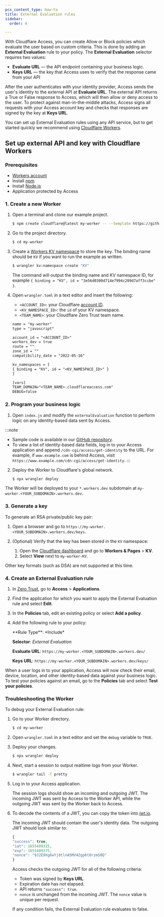 ```yaml
---
pcx_content_type: how-to
title: External Evaluation rules
sidebar:
  order: 4

---
```



With Cloudflare Access, you can create Allow or Block policies which evaluate the user based on custom criteria. This is done by adding an **External Evaluation** rule to your policy. The **External Evaluation** selector requires two values:

* **Evaluate URL** — the API endpoint containing your business logic.
* **Keys URL** — the key that Access uses to verify that the response came from your API

After the user authenticates with your identity provider, Access sends the user's identity to the external API at **Evaluate URL**. The external API returns a True or False response to Access, which will then allow or deny access to the user. To protect against man-in-the-middle attacks, Access signs all requests with your Access account key and checks that responses are signed by the key at **Keys URL**.

You can set up External Evaluation rules using any API service, but to get started quickly we recommend using [Cloudflare Workers](/workers/).

## Set up external API and key with Cloudflare Workers

### Prerequisites

* [Workers account](/workers/get-started/guide/)
* Install [npm](https://docs.npmjs.com/getting-started)
* Install [Node.js](https://nodejs.org/en/)
* Application protected by Access

### 1. Create a new Worker

1. Open a terminal and clone our example project.

   ```sh
   $ npm create cloudflare@latest my-worker -- --template https://github.com/cloudflare/workers-access-external-auth-example
   ```

2. Go to the project directory.

   ```sh
   $ cd my-worker
   ```

3. Create a [Workers KV namespace](/kv/concepts/kv-namespaces/) to store the key. The binding name should be `KV` if you want to run the example as written.

   ```sh
   $ wrangler kv:namespace create "KV"
   ```

   The command will output the binding name and KV namespace ID, for example `{ binding = "KV", id = "3e56d0300d714e7994c209d7aff3ccbe" }`.

4. Open `wrangler.toml` in a text editor and insert the following:

   * `<ACCOUNT_ID>`: your Cloudflare [account ID](/fundamentals/setup/find-account-and-zone-ids/).
   * `<KV_NAMESPACE_ID>`: the `id` of your KV namespace.
   * `<TEAM_NAME>`: your Cloudflare Zero Trust <GlossaryTooltip term="team name">team name</GlossaryTooltip>.

   ```txt
   name = "my-worker"
   type = "javascript"

   account_id = "<ACCOUNT_ID>"
   workers_dev = true
   route = ""
   zone_id = ""
   compatibility_date = "2022-05-16"

   kv_namespaces = [
   { binding = "KV", id = "<KV_NAMESPACE_ID>" }
   ]

   [vars]
   TEAM_DOMAIN="<TEAM_NAME>.cloudflareaccess.com"
   DEBUG=false
   ```

### 2. Program your business logic

1. Open `index.js` and modify the `externalEvaluation` function to perform logic on any identity-based data sent by Access.

:::note


* Sample code is available in our [GitHub repository](https://github.com/cloudflare/workers-access-external-auth-example).
* To view a list of identity-based data fields, log in to your Access application and append `/cdn-cgi/access/get-identity` to the URL. For example, if `www.example.com` is behind Access, visit `https://www.example.com/cdn-cgi/access/get-identity`.
  :::

2. Deploy the Worker to Cloudflare's global network.

   ```sh
   $ npx wrangler deploy
   ```

The Worker will be deployed to your `*.workers.dev` subdomain at `my-worker.<YOUR_SUBDOMAIN>.workers.dev`.

### 3. Generate a key

To generate an RSA private/public key pair:

1. Open a browser and go to `https://my-worker.<YOUR_SUBDOMAIN>.workers.dev/keys`.

2. (Optional) Verify that the key has been stored in the `KV` namespace:
   1. Open the [Cloudflare dashboard](https://dash.cloudflare.com/) and go to **Workers & Pages** > **KV**.
   2. Select **View** next to `my-worker-KV`.

Other key formats (such as DSA) are not supported at this time.

### 4. Create an External Evaluation rule

1. In [Zero Trust](https://one.dash.cloudflare.com/), go to **Access** > **Applications**.

2. Find the application for which you want to apply the External Evaluation rule and select **Edit**.

3. In the **Policies** tab, edit an existing policy or select **Add a policy**.

4. Add the following rule to your policy:

    <Example title="External evaluation rule">
    **Rule Type**: *Include*

    **Selector**: *External Evaluation*

    **Evaluate URL**: `https://my-worker.<YOUR_SUBDOMAIN>.workers.dev/`

    **Keys URL**: `https://my-worker.<YOUR_SUBDOMAIN>.workers.dev/keys/`
    </Example>

When a user logs in to your application, Access will now check their email, device, location, and other identity-based data against your business logic. To test your policies against an email, go to the **Policies** tab and select **Test your policies**.

### Troubleshooting the Worker

To debug your External Evaluation rule:

1. Go to your Worker directory.

   ```sh
   $ cd my-worker
   ```

2. Open `wrangler.toml` in a text editor and set the `debug` variable to `TRUE`.

3. Deploy your changes.

   ```sh
   $ npx wrangler deploy
   ```

4. Next, start a session to output realtime logs from your Worker.

   ```sh
   $ wrangler tail -f pretty
   ```

5. Log in to your Access application.

   The session logs should show an incoming and outgoing JWT. The incoming JWT was sent by Access to the Worker API, while the outgoing JWT was sent by the Worker back to Access.

6. To decode the contents of a JWT, you can copy the token into [jwt.io](https://jwt.io/).

   The incoming JWT should contain the user's identity data. The outgoing JWT should look similar to:

   ```js
   {
   "success": true,
   "iat": 1655409315,
   "exp": 1655409375,
   "nonce": "9J2E9Xg6wYj8tlnA5MV4Zgp6t8rzmS0Q"
   }
   ```

   Access checks the outgoing JWT for all of the following criteria:

   * Token was signed by **Keys URL**.
   * Expiration date has not elapsed.
   * API returns `"success": true`.
   * `nonce` is unchanged from the incoming JWT. The `nonce` value is unique per request.

   If any condition fails, the External Evaluation rule evaluates to false.
